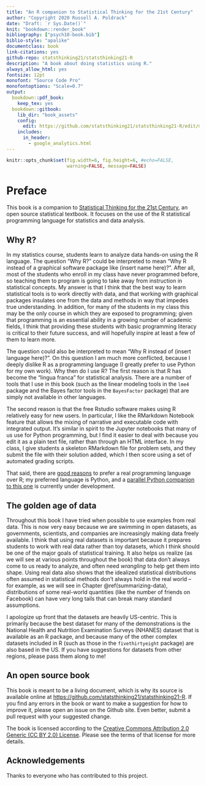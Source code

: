 ```yaml
---
title: "An R companion to Statistical Thinking for the 21st Century"
author: "Copyright 2020 Russell A. Poldrack"
date: "Draft: `r Sys.Date()`"
knit: "bookdown::render_book"
bibliography: ["psych10-book.bib"]
biblio-style: "apalike"
documentclass: book
link-citations: yes
github-repo: statsthinking21/statsthinking21-R
description: "A book about doing statistics using R."
always_allow_html: yes
fontsize: 12pt
monofont: "Source Code Pro"
monofontoptions: "Scale=0.7"
output:
  bookdown::pdf_book:
    keep_tex: yes
  bookdown::gitbook:
    lib_dir: "book_assets"
    config:
      edit: https://github.com/statsthinking21/statsthinking21-R/edit/master/%s
    includes:
      in_header:
        - google_analytics.html
---
```


```r
knitr::opts_chunk$set(fig.width=6, fig.height=6, #echo=FALSE, 
                      warning=FALSE, message=FALSE)
```

# Preface {-}

This book is a companion to [Statistical Thinking for the 21st Century](https://statsthinking21.org/), an open source statistical textbook. It focuses on the use of the R statistical programming language for statistics and data analysis.   


## Why R?

In my statistics course, students learn to analyze data hands-on using the R language.  The question "Why R?" could be interpreted to mean "Why R instead of a graphical software package like (insert name here)?".  After all, most of the students who enroll in my class have never programmed before, so teaching them to program is going to take away from instruction in statistical concepts.  My answer is that I think that the best way to learn statistical tools is to work directly with data, and that working with graphical packages insulates one from the data and methods in way that impedes true understanding.  In addition, for many of the students in my class this may be the only course in which they are exposed to programming; given that programming is an essential ability in a growing number of academic fields, I think that providing these students with basic programming literacy is critical to their future success, and will hopefully inspire at least a few of them to learn more.

The question could also be interpreted to mean "Why R instead of (insert language here)?".  On this question I am much more conflicted, because I deeply dislike R as a programming language (I greatly prefer to use Python for my own work).  Why then do I use R? The first reason is that R has become the "lingua franca" for statistical analysis.  There are a number of tools that I use in this book (such as the linear modeling tools in the `lme4` package and the Bayes factor tools in the `BayesFactor` package) that are simply not available in other languages. 

The second reason is that the free Rstudio software makes using R relatively easy for new users.  In particular, I like the RMarkdown Notebook feature that allows the mixing of narrative and executable code with integrated output.  It's similar in spirit to the Jupyter notebooks that many of us use for Python programming, but I find it easier to deal with because you edit it as a plain text file, rather than through an HTML interface.  In my class, I give students a skeleton RMarkdown file for problem sets, and they submit the file with their solution added, which I then score using a set of automated grading scripts. 

That said, there are [good reasons](https://medium.com/@data_driven/python-vs-r-for-data-science-and-the-winner-is-3ebb1a968197) to prefer a real programming language over R; my preferred language is Python, and a [parallel Python companion to this one](https://github.com/statsthinking21/statsthinking21-python) is currently under development.

## The golden age of data

Throughout this book I have tried when possible to use examples from real data.  This is now very easy because we are swimming in open datasets, as governments, scientists, and companies are increasingly making data freely available.  I think that using real datasets is important because it prepares students to work with real data rather than toy datasets, which I think should be one of the major goals of statistical training. It also helps us realize (as we will see at various points throughout the book) that data don't always come to us ready to analyze, and often need *wrangling* to help get them into shape.  Using real data also shows that the idealized statistical distributions often assumed in statistical methods don't always hold in the real world -- for example, as we will see in Chapter \@ref(summarizing-data), distributions of some real-world quantities (like the number of friends on Facebook) can have very long tails that can break many standard assumptions.  

I apologize up front that the datasets are heavily US-centric.  This is primarily because the best dataset for many of the demonstrations is the National Health and Nutrition Examination Surveys (NHANES) dataset that is available as an R package, and because many of the other complex datasets included in R (such as those in the `fivethirtyeight` package) are also based in the US.  If you have suggestions for datasets from other regions, please pass them along to me!

## An open source book

This book is meant to be a living document, which is why its source is available online at [https://github.com/statsthinking21/statsthinking21-R](https://github.com/statsthinking21/statsthinking21-R).  If you find any errors in the book or want to make a suggestion for how to improve it, please open an issue on the Github site. Even better, submit a pull request with your suggested change.  

The book is licensed according to the [Creative Commons Attribution 2.0 Generic (CC BY 2.0) License](https://creativecommons.org/licenses/by/2.0/).  Please see the terms of that license for more details. 

## Acknowledgements

Thanks to everyone who has contributed to this project.



